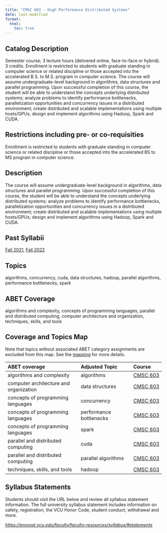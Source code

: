 ```yaml
---
title: "CMSC 603 - High Performance Distributed Systems"
date: last-modified
format:
  html:
    toc: true
---
```


## Catalog Description

Semester course; 3 lecture hours (delivered online, face-to-face or hybrid). 3 credits. Enrollment is restricted to students with graduate standing in computer science or related discipline or those accepted into the accelerated B.S. to M.S. program in computer science. The course will assume undergraduate-level background in algorithms, data structures and parallel programming. Upon successful completion of this course, the student will be able to understand the concepts underlying distributed systems; analyze problems to identify performance bottlenecks, parallelization opportunities and concurrency issues in a distributed environment; create distributed and scalable implementations using multiple hosts/GPUs; design and implement algorithms using Hadoop, Spark and CUDA.


## Restrictions including pre- or co-requisities
 
Enrollment is restricted to students with graduate standing in computer science or related discipline or those accepted into the accelerated BS to MS program in computer science.

## Description

The course will assume undergraduate-level background in algorithms, data structures and parallel programming. Upon successful completion of this course, the student will be able to understand the concepts underlying distributed systems; analyze problems to identify performance bottlenecks, parallelization opportunities and concurrency issues in a distributed environment; create distributed and scalable implementations using multiple hosts/GPUs; design and implement algorithms using Hadoop, Spark and CUDA.

## Past Syllabii

<a href='./202210/CMSC_603_Syllabus_Fall_2021.pdf'>Fall 2021</a>, <a href='./202310/CMSC_603_Syllabus_Fall_2022.pdf'>Fall 2022</a>

## Topics

algorithms, concurrency, cuda, data structures, hadoop, parallel algorithms, performance bottlenecks, spark

## ABET Coverage

algorithms and complexity, concepts of programming languages, parallel and distributed computing, computer architecture and organization, techniques, skills, and tools

## Coverage and Topics Map

Note that topics without associated ABET category assignments are excluded from this map.  See the [mapping](https://docs.google.com/spreadsheets/d/1qrN3L7eRLsM-aVMHYaLQN-FMYtrTJf0_h6dLKlUdPkk/edit#gid=338318647) for more details.

ABET coverage                           Adjusted Topic           Course
--------------------------------------  -----------------------  ----------------------------------
algorithms and complexity               algorithms               <a href='CMSC603.qmd'>CMSC 603</a>
computer architecture and organization  data structures          <a href='CMSC603.qmd'>CMSC 603</a>
concepts of programming languages       concurrency              <a href='CMSC603.qmd'>CMSC 603</a>
concepts of programming languages       performance bottlenecks  <a href='CMSC603.qmd'>CMSC 603</a>
concepts of programming languages       spark                    <a href='CMSC603.qmd'>CMSC 603</a>
parallel and distributed computing      cuda                     <a href='CMSC603.qmd'>CMSC 603</a>
parallel and distributed computing      parallel algorithms      <a href='CMSC603.qmd'>CMSC 603</a>
techniques, skills, and tools           hadoop                   <a href='CMSC603.qmd'>CMSC 603</a>


## Syllabus Statements

Students should visit the URL below and review all syllabus statement information. The full university syllabus statement includes information on safety, registration, the VCU Honor Code, student conduct, withdrawal and more.

*<https://provost.vcu.edu/faculty/faculty-resources/syllabus/#statements>*


